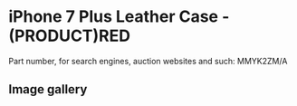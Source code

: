 
# iPhone 7 Plus Leather Case - (PRODUCT)RED

Part number, for search engines, auction websites and such: MMYK2ZM/A

## Image gallery

<div style={{ width: '100%', maxWidth: '768px' }}>
<GalleryComponent
    images={[
      {
        original: "/everysource/MMYK2.webp",
        thumbnail: "/everypreview/MMYK2.webp",
      },
      {
        original: "/everysource/MMYK2_AV1_GOLD.webp",
        thumbnail: "/everypreview/MMYK2_AV1_GOLD.webp",
      },
      {
        original: "/everysource/MMYK2_AV1_JET_BLACK.webp",
        thumbnail: "/everypreview/MMYK2_AV1_JET_BLACK.webp",
      },
      {
        original: "/everysource/MMYK2_AV1_RED.webp",
        thumbnail: "/everypreview/MMYK2_AV1_RED.webp",
      },
      {
        original: "/everysource/MMYK2_AV1_SILVER.webp",
        thumbnail: "/everypreview/MMYK2_AV1_SILVER.webp",
      },
      {
        original: "/everysource/MMYK2_AV2.webp",
        thumbnail: "/everypreview/MMYK2_AV2.webp",
      }
    ]}
  />
</div>